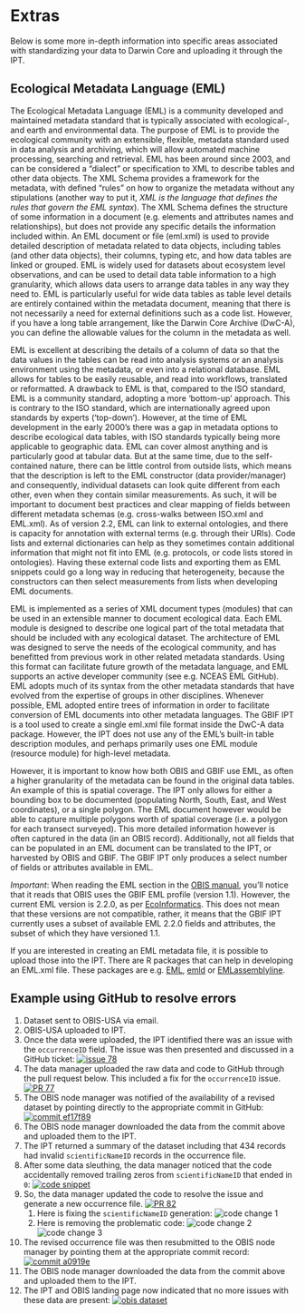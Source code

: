 # Extras
Below is some more in-depth information into specific areas associated with standardizing your data to Darwin Core and uploading it through the IPT.

## Ecological Metadata Language (EML)
The Ecological Metadata Language (EML) is a community developed and maintained metadata standard that is typically associated with ecological-, and earth and environmental data. The purpose of EML is to provide the ecological community with an extensible, flexible, metadata standard used in data analysis and archiving, which will allow automated machine processing, searching and retrieval. EML has been around since 2003, and can be considered a “dialect” or specification to XML to describe tables and other data objects. The XML Schema provides a framework for the metadata, with defined “rules” on how to organize the metadata without any stipulations (another way to put it, _XML is the language that defines the rules that govern the EML syntax_). The XML Schema defines the structure of some information in a document (e.g. elements and attributes names and relationships), but does not provide any specific details the information included within. An EML document or file (eml.xml) is used to provide detailed description of metadata related to data objects, including tables (and other data objects), their columns, typing etc, and how data tables are linked or grouped. EML is widely used for datasets about ecosystem level observations, and can be used to detail data table information to a high granularity, which allows data users to arrange data tables in any way they need to. EML is particularly useful for wide data tables as table level details are entirely contained within the metadata document, meaning that there is not necessarily a need for external definitions such as a code list. However, if you have a long table arrangement, like the Darwin Core Archive (DwC-A), you can define the allowable values for the column in the metadata as well. 

EML is excellent at describing the details of a column of data so that the data values in the tables can be read into analysis systems or an analysis environment using the metadata, or even into a relational database. EML allows for tables to be easily reusable, and read into workflows, translated or reformatted. A drawback to EML is that, compared to the ISO standard, EML is a community standard, adopting a more ‘bottom-up’ approach. This is contrary to the ISO standard, which are internationally agreed upon standards by experts (‘top-down’). However, at the time of EML development in the early 2000’s there was a gap in metadata options to describe ecological data tables, with ISO standards typically being more applicable to geographic data. EML can cover almost anything and is particularly good at tabular data. But at the same time, due to the self-contained nature, there can be little control from outside lists, which means that the description is left to the EML constructor (data provider/manager) and consequently, individual datasets can look quite different from each other, even when they contain similar measurements. As such, it will be important to document best practices and clear mapping of fields between different metadata schemas (e.g. cross-walks between ISO.xml and EML.xml). As of version 2.2, EML can link to external ontologies, and there is capacity for annotation with external terms (e.g. through their URIs). Code lists and external dictionaries can help as they sometimes contain additional information that might not fit into EML (e.g. protocols, or code lists stored in ontologies). Having these external code lists and exporting them as EML snippets could go a long way in reducing that heterogeneity, because the constructors can then select measurements from lists when developing EML documents.

EML is implemented as a series of XML document types (modules) that can be used in an extensible manner to document ecological data. Each EML module is designed to describe one logical part of the total metadata that should be included with any ecological dataset. The architecture of EML was designed to serve the needs of the ecological community, and has benefitted from previous work in other related metadata standards. Using this format can facilitate future growth of the metadata language, and EML supports an active developer community (see e.g. NCEAS EML GitHub). EML adopts much of its syntax from the other metadata standards that have evolved from the expertise of groups in other disciplines. Whenever possible, EML adopted entire trees of information in order to facilitate conversion of EML documents into other metadata languages. The GBIF IPT is a tool used to create a single eml.xml file format inside the DwC-A data package. However, the IPT does not use any of the EML’s built-in table description modules, and perhaps primarily uses one EML module (resource module) for high-level metadata. 

However, it is important to know how both OBIS and GBIF use EML, as often a higher granularity of the metadata can be found in the original data tables. An example of this is spatial coverage. The IPT only allows for either a bounding box to be documented (populating North, South, East, and West coordinates), or a single polygon. The EML document however would be able to capture multiple polygons worth of spatial coverage (i.e. a polygon for each transect surveyed). This more detailed information however is often captured in the data (in an OBIS record). Additionally, not all fields that can be populated in an EML document can be translated to the IPT, or harvested by OBIS and GBIF. The GBIF IPT only produces a select number of fields or attributes available in EML. 

_Important_: When reading the EML section in the [OBIS manual](https://obis.org/manual/eml/), you'll notice that it reads that OBIS uses the GBIF EML profile (version 1.1). However, the current EML version is 2.2.0, as per [EcoInformatics](https://eml.ecoinformatics.org/). This does not mean that these versions are not compatible, rather, it means that the GBIF IPT currently uses a subset of available EML 2.2.0 fields and attributes, the subset of which they have versioned 1.1.

If you are interested in creating an EML metadata file, it is possible to upload those into the IPT. There are R packages that can help in developing an EML.xml file. These packages are e.g. [EML](https://github.com/ropensci/EML), [emld](https://github.com/ropensci/emld) or [EMLassemblyline](https://ediorg.github.io/EMLassemblyline/articles/overview.html).

## Example using GitHub to resolve errors
1. Dataset sent to OBIS-USA via email.
2. OBIS-USA uploaded to IPT.
3. Once the data were uploaded, the IPT identified there was an issue with the `occurrenceID` field. The issue was then
presented and discussed in a GitHub ticket:
   [![issue 78](figs/issue_78.png)](https://github.com/ioos/bio_data_guide/issues/78)
4. The data manager uploaded the raw data and code to GitHub through the pull request below. This included a fix for
the `occurrenceID` issue.
   [![PR 77](figs/PR_77.png)](https://github.com/ioos/bio_data_guide/pull/77)
5. The OBIS node manager was notified of the availability of a revised dataset by pointing directly to the appropriate
commit in GitHub:
   [![commit ef17f89](./figs/commit_ef17f89.png)](https://github.com/ioos/bio_data_guide/commit/ef17f89f23316a6227fdf58de509582bd9854a55)
6. The OBIS node manager downloaded the data from the commit above and uploaded them to the IPT.
7. The IPT returned a summary of the dataset including that 434 records had invalid `scientificNameID` records in the
occurrence file.
8. After some data sleuthing, the data manager noticed that the code accidentally removed trailing zeros from
`scientificNameID` that ended in `0`:
   [![code snippet](./figs/code_snippet.png)](https://nbviewer.org/github/ioos/bio_data_guide/blob/ef17f89f23316a6227fdf58de509582bd9854a55/datasets/AMBON_zooplankton/2017zooplanton_to_dwc%282%29_mmb.ipynb#END-of-ID-generation)
9. So, the data manager updated the code to resolve the issue and generate a new occurrence file.
   [![PR 82](./figs/PR_82.png)](https://github.com/ioos/bio_data_guide/pull/82)
   1. Here is fixing the `scientificNameID` generation: ![code change 1](./figs/code_change1.png)
   2. Here is removing the problematic code: ![code change 2](./figs/code_change2.png) ![code change 3](./figs/code_change3.png)
10. The revised occurrence file was then resubmitted to the OBIS node manager by pointing them at the appropriate commit
record:
    [![commit a0919e](./figs/commit_a0919e.png)](https://github.com/ioos/bio_data_guide/commit/a0919e5b788b0737fc4c8e2c4b874c2e287769dd)
11. The OBIS node manager downloaded the data from the commit above and uploaded them to the IPT.
12. The IPT and OBIS landing page now indicated that no more issues with these data are present:
    [![obis dataset](./figs/obis_dataset.png)](https://obis.org/dataset/bc01451e-d990-4ad1-8315-e3fb6e9cf461)
